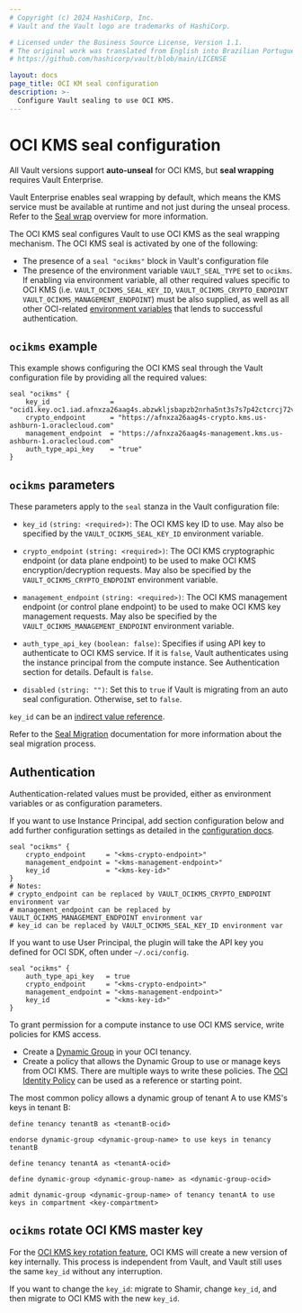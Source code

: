 ```yaml
---
# Copyright (c) 2024 HashiCorp, Inc.
# Vault and the Vault logo are trademarks of HashiCorp.

# Licensed under the Business Source License, Version 1.1.
# The original work was translated from English into Brazilian Portuguese.
# https://github.com/hashicorp/vault/blob/main/LICENSE

layout: docs
page_title: OCI KM seal configuration
description: >-
  Configure Vault sealing to use OCI KMS.
---
```


# OCI KMS seal configuration

<Note title="Seal wrapping requires Vault Enterprise">

  All Vault versions support **auto-unseal** for OCI KMS, but **seal wrapping**
  requires Vault Enterprise.

  Vault Enterprise enables seal wrapping by default, which means the KMS service
  must be available at runtime and not just during the unseal process. Refer to
  the [Seal wrap](/vault/docs/enterprise/sealwrap) overview for more
  information.

</Note>

The OCI KMS seal configures Vault to use OCI KMS as the seal wrapping mechanism.
The OCI KMS seal is activated by one of the following:

- The presence of a `seal "ocikms"` block in Vault's configuration file
- The presence of the environment variable `VAULT_SEAL_TYPE` set to `ocikms`. If
  enabling via environment variable, all other required values specific to OCI
  KMS (i.e. `VAULT_OCIKMS_SEAL_KEY_ID`, `VAULT_OCIKMS_CRYPTO_ENDPOINT` `VAULT_OCIKMS_MANAGEMENT_ENDPOINT`) must be also supplied, as well as all
  other OCI-related [environment variables][oci-sdk] that lends to successful
  authentication.

## `ocikms` example

This example shows configuring the OCI KMS seal through the Vault configuration file
by providing all the required values:

```hcl
seal "ocikms" {
    key_id               = "ocid1.key.oc1.iad.afnxza26aag4s.abzwkljsbapzb2nrha5nt3s7s7p42ctcrcj72vn3kq5qx"
    crypto_endpoint      = "https://afnxza26aag4s-crypto.kms.us-ashburn-1.oraclecloud.com"
    management_endpoint  = "https://afnxza26aag4s-management.kms.us-ashburn-1.oraclecloud.com"
    auth_type_api_key    = "true"
}
```

## `ocikms` parameters

These parameters apply to the `seal` stanza in the Vault configuration file:

- `key_id` `(string: <required>)`: The OCI KMS key ID to use. May also be
  specified by the `VAULT_OCIKMS_SEAL_KEY_ID` environment variable.
- `crypto_endpoint` `(string: <required>)`: The OCI KMS cryptographic endpoint (or data plane endpoint)
  to be used to make OCI KMS encryption/decryption requests. May also be specified by the `VAULT_OCIKMS_CRYPTO_ENDPOINT` environment
  variable.
- `management_endpoint` `(string: <required>)`: The OCI KMS management endpoint (or control plane endpoint)
  to be used to make OCI KMS key management requests. May also be specified by the `VAULT_OCIKMS_MANAGEMENT_ENDPOINT` environment
  variable.
- `auth_type_api_key` `(boolean: false)`: Specifies if using API key to authenticate to OCI KMS service.
  If it is `false`, Vault authenticates using the instance principal from the compute instance. See Authentication section for details. Default is `false`.

- `disabled` `(string: "")`: Set this to `true` if Vault is migrating from an auto seal configuration. Otherwise, set to `false`.

`key_id` can be an [indirect value reference](/vault/docs/configuration/seal#indirect-value-references).

Refer to the [Seal Migration](/vault/docs/concepts/seal#seal-migration) documentation for more information about the seal migration process.

## Authentication

Authentication-related values must be provided, either as environment
variables or as configuration parameters.

If you want to use Instance Principal, add section configuration below and add further configuration settings as detailed in the [configuration docs](/vault/docs/configuration/).

```hcl
seal "ocikms" {
    crypto_endpoint     = "<kms-crypto-endpoint>"
    management_endpoint = "<kms-management-endpoint>"
    key_id              = "<kms-key-id>"
}
# Notes:
# crypto_endpoint can be replaced by VAULT_OCIKMS_CRYPTO_ENDPOINT environment var
# management_endpoint can be replaced by VAULT_OCIKMS_MANAGEMENT_ENDPOINT environment var
# key_id can be replaced by VAULT_OCIKMS_SEAL_KEY_ID environment var
```

If you want to use User Principal, the plugin will take the API key you defined for OCI SDK, often under `~/.oci/config`.

```hcl
seal "ocikms" {
    auth_type_api_key   = true
    crypto_endpoint     = "<kms-crypto-endpoint>"
    management_endpoint = "<kms-management-endpoint>"
    key_id              = "<kms-key-id>"
}
```

To grant permission for a compute instance to use OCI KMS service, write policies for KMS access.

- Create a [Dynamic Group][oci-dg] in your OCI tenancy.
- Create a policy that allows the Dynamic Group to use or manage keys from OCI KMS. There are multiple ways to write these policies. The [OCI Identity Policy][oci-id] can be used as a reference or starting point.

The most common policy allows a dynamic group of tenant A to use KMS's keys in tenant B:

```text
define tenancy tenantB as <tenantB-ocid>

endorse dynamic-group <dynamic-group-name> to use keys in tenancy tenantB

```

```text
define tenancy tenantA as <tenantA-ocid>

define dynamic-group <dynamic-group-name> as <dynamic-group-ocid>

admit dynamic-group <dynamic-group-name> of tenancy tenantA to use keys in compartment <key-compartment>

```

## `ocikms` rotate OCI KMS master key

For the [OCI KMS key rotation feature][oci-kms-rotation], OCI KMS will create a new version of key internally. This process is independent from Vault, and Vault still uses the same `key_id` without any interruption.

If you want to change the `key_id`: migrate to Shamir, change `key_id`, and then migrate to OCI KMS with the new `key_id`.

[oci-sdk]: https://docs.cloud.oracle.com/iaas/Content/API/Concepts/sdkconfig.htm
[oci-dg]: https://docs.cloud.oracle.com/iaas/Content/Identity/Tasks/managingdynamicgroups.htm
[oci-id]: https://docs.cloud.oracle.com/iaas/Content/Identity/Concepts/policies.htm
[oci-kms-rotation]: https://docs.cloud.oracle.com/iaas/Content/KeyManagement/Tasks/managingkeys.htm
